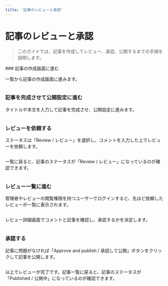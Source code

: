 ```yaml
---
title: '記事のレビューと承認'
---
```



# 記事のレビューと承認

> このガイドでは、記事を作成してレビュー、承認、公開するまでの手順を説明します。

<Steps>
### 記事の作成画面に進む

一覧から記事の作成画面に進みます。

<Image imageUrl="https://cdn.collections.dev/docs/creating-and-publishing-posts/post-step-1.png" />

### 記事を完成させて公開設定に進む

タイトルや本文を入力して記事を完成させ、公開設定に進みます。

<Image imageUrl="https://cdn.collections.dev/docs/creating-and-publishing-posts/post-step-2.png" />

### レビューを依頼する

ステータスは「Review / レビュー」を選択し、コメントを入力した上でレビューを依頼します。

<Image imageUrl="https://cdn.collections.dev/docs/review-and-approval-of-post/review-step-1.png" />

一覧に戻ると、記事のステータスが「Review / レビュー」になっているのが確認できます。

<Image imageUrl="https://cdn.collections.dev/docs/review-and-approval-of-post/review-step-1-2.png" />

### レビュー一覧に進む

管理者やレビューの閲覧権限を持つユーザーでログインすると、先ほど依頼したレビューが一覧に表示されます。

<Image imageUrl="https://cdn.collections.dev/docs/review-and-approval-of-post/review-step-2.1.png" />

レビュー詳細画面でコメントと記事を確認し、承認するかを決定します。

<Image imageUrl="https://cdn.collections.dev/docs/review-and-approval-of-post/review-step-3.png" />

### 承認する

記事に問題がなければ「Approve and publish / 承認して公開」ボタンをクリックして記事を公開します。

<Image imageUrl="https://cdn.collections.dev/docs/review-and-approval-of-post/review-step-4.png" />

以上でレビューが完了です。記事一覧に戻ると、記事のステータスが「Published / 公開中」になっているのが確認できます。

<Image imageUrl="https://cdn.collections.dev/docs/review-and-approval-of-post/review-step-4-2.png" />

</Steps>
